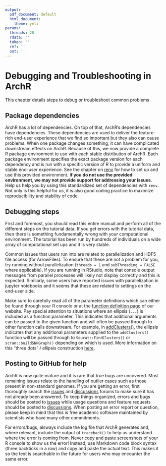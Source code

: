```yaml
---
output:
  pdf_document: default
  html_document:
    theme: yeti
params:
  threads: 20
  rdata: ''
  token: ''
  ref: ''
  out: ''
---
```


# Debugging and Troubleshooting in ArchR

This chapter details steps to debug or troubleshoot common problems

## Package dependencies

ArchR has a lot of dependencies. On top of that, ArchR's dependencies have dependencies. These dependencies are used to deliver the feature-rich end-user experience that we find so important but they also can cause problems. When one package changes something, it can have complicated downstream effects on ArchR. Because of this, we now provide a complete R package environment to use with each stable distribution of ArchR. Each package environment specifies the exact package version for each dependency and is run with a specific version of R to provide a uniform and stable end-user experience. See the chapter on [renv](PPP) for how to set up and use this provided environment. **If you do not use the provided environment, we may not provide support for addressing your issues**. Help us help you by using this standardized set of dependencies with `renv`. Not only is this helpful for us, it is also good coding practice to maximize reproducibility and stability of code.

## Debugging steps

First and foremost, you should read this entire manual and perform all of the different steps on the tutorial data. If you get errors with the tutorial data, then there is something fundamentally wrong with your computational environment. The tutorial has been run by hundreds of individuals on a wide array of computational set ups and it is very stable.

Common issues that users run into are related to parallelization and HDF5 file access (for ArrowFiles). To ensure that these are not a problem for you, try running without parallelization (`threads = 1` and `subThreading = FALSE` where applicable). If you are running in RStudio, note that console output messages from parallel processes will likely not display correctly and this is expected. Similarly, some users have reported issues with parallelization in jupyter notebooks and it seems that these are related to settings on the end-user side.

Make sure to carefully read all of the parameter definitions which can either be found through your R console or at the [function definition page](https://www.archrproject.com/reference/index.html) of our website. Pay special attention to situations where an ellipsis (`...`) is included as a function parameter. This indicates that additional arguments can be passed to the given function and will often be passed through to other function calls downstream. For example, in [addClusters()](https://www.archrproject.com/reference/addClusters.html), the ellipsis indicates that any additional parameters supplied to the `addClusters()` function will be passed through to `Seurat::FindClusters()` or `scran::buildSNNGraph()` depending on which is used. More information on this "three dots" / ellipsis construction [here](https://www.r-bloggers.com/2015/02/r-three-dots-ellipsis/).


## Posting to GitHub for help

ArchR is now quite mature and it is rare that true bugs are uncovered. Most remaining issues relate to the handling of outlier cases such as those present in non-standard genomes. If you are getting an error, first thoroughly search the  [issues](https://github.com/GreenleafLab/ArchR/issues) and [discussions](https://github.com/GreenleafLab/ArchR/discussions) forums to make sure it has not already been answered. To keep things organized, errors and bugs should be posted to [issues](https://github.com/GreenleafLab/ArchR/issues) while usage questions and feature requests should be posted to [discussions](https://github.com/GreenleafLab/ArchR/discussions). When posting an error report or question, please keep in mind that this is free academic software maintained by scientists who have many other commitments.

For errors/bugs, alsways include the log file that ArchR generates and, where relevant, include the output of `traceback()` to help us understand where the error is coming from. Never copy and paste screenshots of your R console to show us the error! Instead, use Markdown code block syntax (three backticks in a row) and copy and paste the actual text. This makes it so the text is searchable in the future for users who may encounter the same error.
